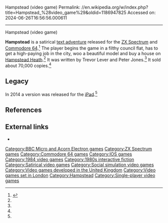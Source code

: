 Hampstead (video game)
Permalink: //en.wikipedia.org/w/index.php?title=Hampstead_%28video_game%29&oldid=1186947825
Accessed on: 2024-06-26T16:56:56.000611



------
Hampstead (video game)
{{Infobox video game
|title = Hampstead
|image = File:Hampstead_1984_ZX_Spectrum_Cover_Art.jpg
|developer = Trevor Lever<br>Peter Jones
|publisher = [[Krome Studios Melbourne|Melbourne House]]
|designer =
|released = [[1984 in video gaming|1984]]
|genre = [[Interactive fiction]]
|modes = [[Single-player video game|Single-player]]
|platforms = [[Commodore 64]], [[ZX Spectrum]], [[BBC Micro]], [[Acorn Electron]], [[iOS]]
}}

'''Hampstead''' is a satirical [[Interactive fiction|text adventure]] released for the [[ZX Spectrum]] and [[Commodore 64]].<ref name=i-hampstead-social-climbing-game-has-made-leap-zx-spectrum-ipad>{{Cite news|title='Hampstead': The social climbing game that has made the leap from ZX Spectrum to iPad|url=https://www.independent.co.uk/life-style/gadgets-and-tech/gaming/hampstead-social-climbing-game-has-made-leap-zx-spectrum-ipad-9504077.html|last=Osley|first=Richard|date=7 June 2014|access-date=6 May 2021|work=[[The Independent]]|last2=Green|first2=Chris}}</ref> The player begins the game in a filthy council flat, has to get a high-paying job in the city, woo a beautiful model and buy a house on [[Hampstead Heath]].<ref name=i-hampstead-social-climbing-game-has-made-leap-zx-spectrum-ipad/> It was written by Trevor Lever and Peter Jones.<ref name=i-hampstead-social-climbing-game-has-made-leap-zx-spectrum-ipad/> It sold about 70,000 copies.<ref name=i-hampstead-social-climbing-game-has-made-leap-zx-spectrum-ipad/>

==Legacy==
In 2014 a version was released for the [[iPad]].<ref name=i-hampstead-social-climbing-game-has-made-leap-zx-spectrum-ipad/>

==References==
{{Reflist}}

== External links ==
* {{IFDB|id=31l8q957yhpti0a5|title=Hampstead}}

[[Category:BBC Micro and Acorn Electron games]]
[[Category:ZX Spectrum games]]
[[Category:Commodore 64 games]]
[[Category:IOS games]]
[[Category:1984 video games]]
[[Category:1980s interactive fiction]]
[[Category:Satirical video games]]
[[Category:Social simulation video games]]
[[Category:Video games developed in the United Kingdom]]
[[Category:Video games set in London]]
[[Category:Hampstead]]
[[Category:Single-player video games]]